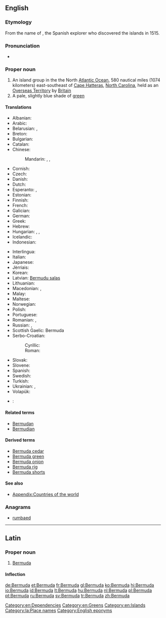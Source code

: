 {{also|bermuda}}
==English==

===Etymology===
From the name of {{w|Juan de Bermudez}}, the Spanish explorer who discovered the islands in 1515.

===Pronunciation===
* {{IPA|/bɚˈmjuːdə/|lang=en}}

===Proper noun===
{{wikipedia}}
{{en-proper noun}}

# An island group in the the North [[Atlantic Ocean]], 580 nautical miles (1074 kilometers) east-southeast of [[Cape Hatteras]], [[North Carolina]], held as an [[Overseas Territory]] by [[Britain]]
# A pale, slightly blue shade of [[green]]
#: {{color panel|7DD8C6}}

====Translations====
{{trans-top|island group}}
* Albanian: {{t-|sq|Bermuda}}
* Arabic: {{t-|ar|جزر برمودا|f-p|tr=júzur barmūda}}
* Belarusian: {{t-|be|Бэрмуды|f-p|tr=Bermúdy}}, {{t-|be|Бэрмудзкія выспы|f-p|tr=Bermúdzkija výspy}}
* Breton: {{t-|br|Bermuda}}
* Bulgarian: {{t-|bg|Бермуда|f|tr=Bermúda|sc=Cyrl}}
* Catalan: {{t-|ca|Bermudes}}
* Chinese:
*: Mandarin: {{t|cmn|百慕大|tr=Bǎimùdà|sc=Hani}}, {{t|cmn|百慕大群島|sc=Hani}}, {{t|cmn|百慕大群岛|tr=Bǎimùdà qúndǎo|sc=Hani}}
* Cornish: {{t-|kw|Bermuda}}
* Czech: {{t-|cs|Bermudy|p}}
* Danish: {{t-|da|Bermuda}}
* Dutch: {{t+|nl|Bermuda}}
* Esperanto: {{t-|eo|Bermudo}}, {{t-|eo|Bermudoj}}
* Estonian: {{t+|et|Bermuda}}
* Finnish: {{t-|fi|Bermuda}}
* French: {{t+|fr|Bermudes|f-p}}
* Galician: {{t+|gl|Bermuda}}
* German: {{t+|de|Bermudas|p}}
* Greek: {{t-|el|Βερμούδες|tr=Vermúdes}}
* Hebrew: {{t-|he|ברמודה|tr=Bermuda|sc=Hebr}}
* Hungarian: {{t+|hu|Bermuda}}, {{t-|hu|Bermudák|p}}, {{t-|hu|Bermuda-szigetek|p}}
* Icelandic: {{t-|is|Bermúda}}
* Indonesian: {{t+|id|Bermuda}}
{{trans-mid}}
* Interlingua: {{t-|ia|Bermuda}}
* Italian: {{t-|it|Bermuda|f-p}}
* Japanese: {{t-|ja|バーミューダ|tr=Bāmyūda|sc=Jpan}}
* Jèrriais: {{tø|roa-jer|Bermude|f}}
* Korean: {{t-|ko|버뮤다|tr=Beomyuda}}
* Latvian: [[Bermudu salas]]
* Lithuanian: {{t+|lt|Bermudai}}
* Macedonian: {{t-|mk|Бермуди|f-p|tr=Bermúdi}},  {{t-|mk|Бермуда|f|tr=Bermúda}}
* Malay: {{t-|ms|Bermuda}}
* Maltese: {{t-|mt|Bermuda}}
* Norwegian: {{t-|no|Bermuda}}
* Polish: {{t+|pl|Bermudy|p}}
* Portuguese: {{t+|pt|Bermudas|p}}
* Romanian: {{t-|ro|Bermuda}}, {{t-|ro|Bermude|f}}
* Russian: {{t-|ru|Бермуды|m-p|tr=Bermúdy}}, {{t-|ru|Бермудские острова|m-p|tr=Bermúdskije ostrová}}
* Scottish Gaelic: Bermuda
* Serbo-Croatian:
*: Cyrillic: {{t-|sh|Бермуди|p|sc=Cyrl}}
*: Roman: {{t-|sh|Bermudi|p}}
* Slovak: {{t-|sk|Bermudy|p}}
* Slovene: {{t-|sl|Bermuda|f}}
* Spanish: {{t+|es|Bermudas|f-p}}
* Swedish: {{t+|sv|Bermuda}}
* Turkish: {{t+|tr|Bermuda}}
* Ukrainian: {{t-|uk|Бермуди|m-p|tr=Bermúdy}}, {{t+|uk|Бермудські острови|m-p|tr=Bermúds’ki ostrový}}
* Volapük: {{t+|vo|Bärmuduäns}}
{{trans-bottom}}

{{checktrans-top}}
* {{ttbc|sh}}: {{t-|sh|Bermuda|f}}
{{trans-bottom}}

====Related terms====
* [[Bermudan]]
* [[Bermudian]]

====Derived terms====
* [[Bermuda cedar]]
* [[Bermuda green]]
* [[Bermuda onion]]
* [[Bermuda rig]]
* [[Bermuda shorts]]

====See also====
* [[Appendix:Countries of the world]]

===Anagrams===
* [[rumbaed#English|rumbaed]]

[[Category:en:Dependencies]]
[[Category:en:Greens]]
[[Category:en:Islands]]

----

==Latin==
{{wikipedia|lang=la}}

===Proper noun===
{{la-proper noun|Bermuda|Bermudae|Bermudae|f|first}}

# [[#English|Bermuda]]

====Inflection====
{{la-decl-1st-loc|num=sg|Bermud}}

[[Category:la:Place names]]
[[Category:English eponyms]]

[[de:Bermuda]]
[[et:Bermuda]]
[[fr:Bermuda]]
[[gl:Bermuda]]
[[ko:Bermuda]]
[[hi:Bermuda]]
[[io:Bermuda]]
[[id:Bermuda]]
[[lt:Bermuda]]
[[hu:Bermuda]]
[[nl:Bermuda]]
[[pl:Bermuda]]
[[pt:Bermuda]]
[[ru:Bermuda]]
[[sv:Bermuda]]
[[tr:Bermuda]]
[[zh:Bermuda]]